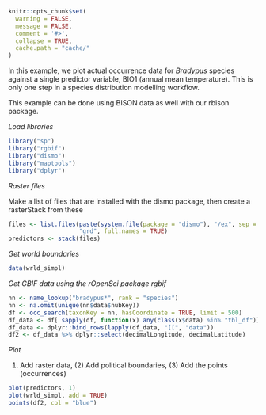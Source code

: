 ```r
knitr::opts_chunk$set(
  warning = FALSE,
  message = FALSE,
  comment = '#>',
  collapse = TRUE,
  cache.path = "cache/"
)
```

In this example, we plot actual occurrence data for _Bradypus_ species against a single predictor variable, BIO1 (annual mean temperature). This is only one step in a species distribution modelling workflow.

This example can be done using BISON data as well with our rbison package.

_Load libraries_

```r
library("sp")
library("rgbif")
library("dismo")
library("maptools")
library("dplyr")
```

_Raster files_

Make a list of files that are installed with the dismo package, then create a rasterStack from these

```r
files <- list.files(paste(system.file(package = "dismo"), "/ex", sep = ""),
                    "grd", full.names = TRUE)
predictors <- stack(files)
```

_Get world boundaries_

```r
data(wrld_simpl)
```

_Get GBIF data using the rOpenSci package rgbif_

```r
nn <- name_lookup("bradypus*", rank = "species")
nn <- na.omit(unique(nn$data$nubKey))
df <- occ_search(taxonKey = nn, hasCoordinate = TRUE, limit = 500)
df_data <- df[ sapply(df, function(x) any(class(x$data) %in% "tbl_df")) ]
df_data <- dplyr::bind_rows(lapply(df_data, "[[", "data"))
df2 <- df_data %>% dplyr::select(decimalLongitude, decimalLatitude)
```

_Plot_

(1) Add raster data, (2) Add political boundaries, (3) Add the points (occurrences)

```r
plot(predictors, 1)
plot(wrld_simpl, add = TRUE)
points(df2, col = "blue")
```
